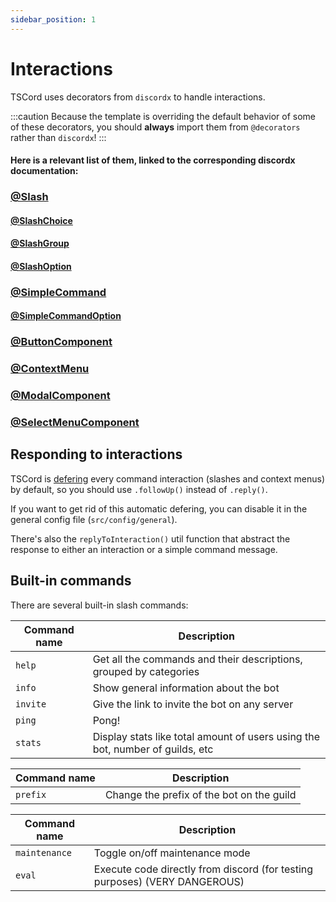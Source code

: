 ```yaml
---
sidebar_position: 1
---
```



# Interactions

TSCord uses decorators from `discordx` to handle interactions.

:::caution 
Because the template is overriding the default behavior of some of these decorators, you should **always** import them from `@decorators` rather than `discordx`! 
:::

#### Here is a relevant list of them, linked to the corresponding discordx documentation:

<Tabs>
<TabItem value="commands" label="Commands">

### [@Slash](https://discordx.js.org/docs/decorators/commands/slash)

#### [@SlashChoice](https://discordx.js.org/docs/decorators/commands/slash-choice)
#### [@SlashGroup](https://discordx.js.org/docs/decorators/commands/slash-group)
#### [@SlashOption](https://discordx.js.org/docs/decorators/commands/slash-option)

### [@SimpleCommand](https://discordx.js.org/docs/decorators/commands/simple-command)

#### [@SimpleCommandOption](https://discordx.js.org/docs/decorators/commands/simple-command-option)

</TabItem>

<TabItem value="gui" label="GUI Interactions">

### [@ButtonComponent](https://discordx.js.org/docs/decorators/gui/button-component)
### [@ContextMenu](https://discordx.js.org/docs/decorators/gui/context-menu)
### [@ModalComponent](https://discordx.js.org/docs/decorators/gui/modal-component)
### [@SelectMenuComponent](https://discordx.js.org/docs/decorators/gui/select-menu-component)

</TabItem>
</Tabs>

## Responding to interactions

TSCord is [defering](https://discordjs.guide/slash-commands/response-methods.html#deferred-responses) every command interaction (slashes and context menus) by default, so you should use `.followUp()` instead of `.reply()`.

If you want to get rid of this automatic defering, you can disable it in the general config file (`src/config/general`).

There's also the `replyToInteraction()` util function that abstract the response to either an interaction or a simple command message. 

## Built-in commands

There are several built-in slash commands:

<Tabs>
<TabItem value="general" label="General">

| Command name | Description                                                                     |
|--------------|---------------------------------------------------------------------------------|
| `help`         | Get all the commands and their descriptions, grouped by categories            |
| `info`         | Show general information about the bot                                       |
| `invite`       | Give the link to invite the bot on any server                                 |
| `ping`         | Pong!                                                                         |
| `stats`        | Display stats like total amount of users using the bot, number of guilds, etc |

</TabItem>

<TabItem value="admin" label="Admin">

| Command name | Description                                 |
|--------------|---------------------------------------------|
| `prefix`       | Change the prefix of the bot on the guild |

</TabItem>

<TabItem value="owner" label="Owner">

| Command name | Description                                                                  |
|--------------|------------------------------------------------------------------------------|
| `maintenance`  | Toggle on/off maintenance mode                                             |
| `eval`         | Execute code directly from discord (for testing purposes) (VERY DANGEROUS) |

</TabItem>
</Tabs>